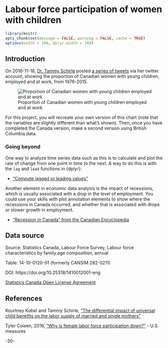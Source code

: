 <!-- 
This file by Martin Monkman 
is licensed under a Creative Commons Attribution 4.0 International License
https://creativecommons.org/licenses/by/4.0/  
-->


# Labour force participation of women with children {#lfs-women}


```r
library(knitr)
opts_chunk$set(message = FALSE, warning = FALSE, cache = TRUE)
options(width = 100, dplyr.width = 100)

```

## Introduction {#lfs-women-intro}


On 2016-11-18, [Dr. Tammy Schirle](https://tammyschirle.org/) posted [a series of tweets](https://twitter.com/tammyschirle/status/799616596750831616) via her twitter account, showing the proportion of Canadian women with young children, employed and at work, from 1976-2015.


![Proportion of Canadian women with young children employed and at work](static/img_capstone/schirle_lfs_women_age_of_child.png)



For this project, you will recreate your own version of this chart (note that the variables are slightly different than what's shown). Then, once you have completed the Canada version, make a second version using British Columbia data.


### Going beyond

One way to analyze time series data such as this is to calculate and plot the rate of change from one point in time to the next. A way to do this is with the `lag`  and `lead` functions in {dplyr}:

* ["Compute lagged or leading values"](https://dplyr.tidyverse.org/reference/lead-lag.html)


Another element in economic data analysis is the impact of recessions, which is usually associated with a drop in the level of employment. You could use your skills with plot annotation elements to show where the recessions in Canada occurred, and whether that is associated with drops or slower growth in employment.

* ["Recession in Canada" from the Canadian Encyclopedia](https://www.thecanadianencyclopedia.ca/en/article/recession)


## Data source {#lfs-women-data}

Source: Statistics Canada, Labour Force Survey, Labour force characteristics by family age composition, annual

Table: 14-10-0120-01 (formerly CANSIM 282-0211)

DOI:   https://doi.org/10.25318/1410012001-eng

[Statistics Canada Open License Agreement](http://www.statcan.gc.ca/eng/reference/licence)




## References {#lfs-women-references}

Kourtney Kobel and Tammy Schirle, ["The differential impact of universal child benefits on the labor supply of married and single mothers"](http://www.lcerpa.org/public/papers/LCERPA_2015_11.pdf)

Tyler Cowen, 2016, ["Why is female labor force participation down?"](http://marginalrevolution.com/marginalrevolution/2016/11/female-labor-force-participation.html) - U.S. measures


-30-
